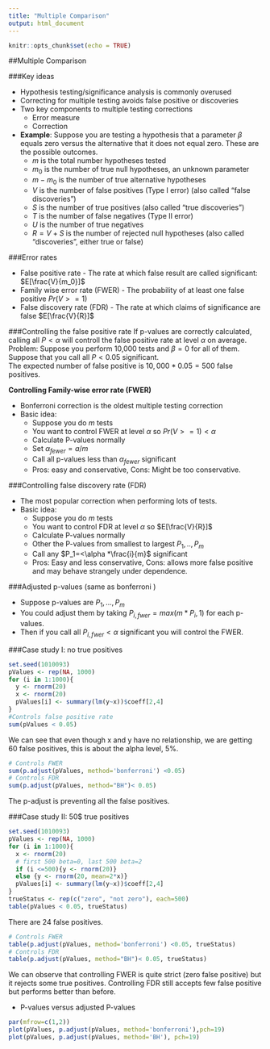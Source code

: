 ```yaml
---
title: "Multiple Comparison"
output: html_document
---
```


```r
knitr::opts_chunk$set(echo = TRUE)
```

##Multiple Comparison

###Key ideas

* Hypothesis testing/significance analysis is commonly overused
* Correcting for multiple testing avoids false positive or discoveries
* Two key components to multiple testing corrections
    + Error measure
    + Correction

* **Example**: Suppose you are testing a hypothesis that a parameter $\beta$ equals zero versus the alternative that it does not equal zero. These are the possible outcomes.
    + $m$ is the total number hypotheses tested
    + $m_0$ is the number of true null hypotheses, an unknown parameter
    + $m - m_0$ is the number of true alternative hypotheses
    + $V$ is the number of false positives (Type I error) (also called "false discoveries")
    + $S$ is the number of true positives (also called "true discoveries")
    + $T$ is the number of false negatives (Type II error)
    + $U$ is the number of true negatives
    + $R=V+S$ is the number of rejected null hypotheses (also called "discoveries", either true or false)\
  
###Error rates

* False positive rate - The rate at which false result are called significant: $E[\frac{V}{m_0}]$
* Family wise error rate (FWER) - The probability of at least one false positive $Pr(V>=1)$
* False discovery rate (FDR) - The rate at which claims of significance are false $E[\frac{V}{R}]$

###Controlling the false positive rate
If p-values are correctly calculated, calling all $P<\alpha$ will controll the false positive rate at level $\alpha$ on average.  
Problem: Suppose you perform 10,000 tests and $\beta=0$ for all of them.  
Suppose that you call all $P<0.05$ significant.  
The expected number of false positive is $10,000*0.05=500$ false positives.  
  
**Controlling Family-wise error rate (FWER)**

* Bonferroni correction is the oldest multiple testing correction
* Basic idea:
    + Suppose you do $m$ tests
    + You want to control FWER at level $\alpha$ so $Pr(V>=1)<\alpha$
    + Calculate P-values normally
    + Set $\alpha_{fewer}=a/m$
    + Call all p-values less than $\alpha_{fewer}$ significant
    + Pros: easy and conservative, Cons: Might be too conservative.  

  
###Controlling false discovery rate (FDR)

* The most popular correction when performing lots of tests.
* Basic idea:
    + Suppose you do $m$ tests
    + You want to control FDR at level $\alpha$ so $E[\frac{V}{R}]$
    + Calculate P-values normally
    + Other the P-values from smallest to largest $P_1,..,P_m$
    + Call any $P_1=<\alpha *\frac{i}{m}$ significant
    + Pros: Easy and less conservative, Cons: allows more false positive and may behave strangely under dependence.
  
###Adjusted p-values (same as bonferroni )

* Suppose p-values are $P_1,...,P_m$
* You could adjust them by taking $P_{i, fwer} = max (m*P_i, 1)$ for each p-values.
* Then if you call all $P_{i, fwer} < \alpha$ significant you will control the FWER.

###Case study I: no true positives
```r
set.seed(1010093)
pValues <- rep(NA, 1000)
for (i in 1:1000){
  y <- rnorm(20)
  x <- rnorm(20)
  pValues[i] <- summary(lm(y~x))$coeff[2,4]
}
#Controls false positive rate
sum(pValues < 0.05)
```  
  
We can see that even though x and y have no relationship, we are getting 60 false positives, this is about the alpha level, 5%.
```r
# Controls FWER
sum(p.adjust(pValues, method='bonferroni') <0.05)
# Controls FDR
sum(p.adjust(pValues, method="BH")< 0.05)
```
  
The p-adjust is preventing all the false positives.  

###Case study II: 50$ true positives
```r
set.seed(1010093)
pValues <- rep(NA, 1000)
for (i in 1:1000){
  x <- rnorm(20)
  # first 500 beta=0, last 500 beta=2
  if (i <=500){y <- rnorm(20)}
  else {y <- rnorm(20, mean=2*x)}
  pValues[i] <- summary(lm(y~x))$coeff[2,4]
}
trueStatus <- rep(c("zero", "not zero"), each=500)
table(pValues < 0.05, trueStatus)
```  
  
There are 24 false positives.  
```r
# Controls FWER
table(p.adjust(pValues, method='bonferroni') <0.05, trueStatus)
# Controls FDR
table(p.adjust(pValues, method="BH")< 0.05, trueStatus)
```
  
We can observe that controlling FWER is quite strict (zero false positive) but it rejects some true positives. Controlling FDR still accepts few false positive but performs better than before.  

* P-values versus adjusted P-values
```r
par(mfrow=c(1,2))
plot(pValues, p.adjust(pValues, method='bonferroni'),pch=19)
plot(pValues, p.adjust(pValues, method='BH'), pch=19)
```
